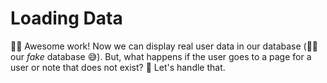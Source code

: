 # Loading Data

👨‍💼 Awesome work! Now we can display real user data in our database (🧝‍♂️ our
_fake_ database 😅). But, what happens if the user goes to a page for a user or
note that does not exist? 😬 Let's handle that.
